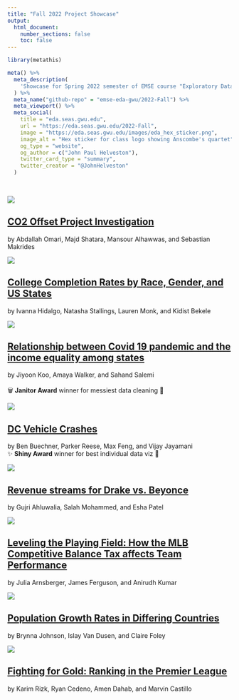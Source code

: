 ```yaml
---
title: "Fall 2022 Project Showcase"
output:
  html_document:
    number_sections: false
    toc: false
---
```


```r
library(metathis)

meta() %>%
  meta_description(
    'Showcase for Spring 2022 semester of EMSE course "Exploratory Data Analsis" at GWU'
  ) %>%
  meta_name("github-repo" = "emse-eda-gwu/2022-Fall") %>%
  meta_viewport() %>%
  meta_social(
    title = "eda.seas.gwu.edu",
    url = "https://eda.seas.gwu.edu/2022-Fall",
    image = "https://eda.seas.gwu.edu/images/eda_hex_sticker.png",
    image_alt = "Hex sticker for class logo showing Anscombe's quartet",
    og_type = "website",
    og_author = c("John Paul Helveston"),
    twitter_card_type = "summary",
    twitter_creator = "@JohnHelveston"
  )
```

<br>

<div class = "row"><div class = "col-md-5">
<img src="showcase/2022-Fall/thumbnails/carbon-offsets.png">
</div><div class = "col-md-7">
## [CO2 Offset Project Investigation](showcase/2022-Fall/carbon-offsets.html){target="_blank"}
by Abdallah Omari, Majd Shatara, Mansour Alhawwas, and Sebastian Makrides<br>
[<i class="fas fa-video"></i>](https://youtu.be/ZXQGxltDoiI){target="_blank"}
</div></div>

<div class = "row"><div class = "col-md-5">
<img src="showcase/2022-Fall/thumbnails/college-completion-rates.png">
</div><div class = "col-md-7">
## [College Completion Rates by Race, Gender, and US States](showcase/2022-Fall/college-completion-rates.html){target="_blank"}
by Ivanna Hidalgo, Natasha Stallings, Lauren Monk, and Kidist Bekele<br>
</div></div>

<div class = "row"><div class = "col-md-5">
<img src="showcase/2022-Fall/thumbnails/covid19-in-us-states.png">
</div><div class = "col-md-7">
## [Relationship between Covid 19 pandemic and the income equality among states](showcase/2022-Fall/covid19-in-us-states.html){target="_blank"}
by Jiyoon Koo, Amaya Walker, and Sahand Salemi<br>
[<i class="fas fa-video"></i>](https://youtu.be/WtpDOLZDHvQ){target="_blank"}
<br>🗑️ **Janitor Award** winner for messiest data cleaning 🎉
</div></div>

<div class = "row"><div class = "col-md-5">
<img src="showcase/2022-Fall/thumbnails/dc-vehicle-crashes.gif">
</div><div class = "col-md-7">
## [DC Vehicle Crashes](showcase/2022-Fall/dc-vehicle-crashes.html){target="_blank"}
by Ben Buechner, Parker Reese, Max Feng, and Vijay Jayamani<br>
✨ **Shiny Award** winner for best individual data viz 🎉
</div></div>

<div class = "row"><div class = "col-md-5">
<img src="showcase/2022-Fall/thumbnails/drake-vs-beyonce.png">
</div><div class = "col-md-7">
## [Revenue streams for Drake vs. Beyonce](showcase/2022-Fall/drake-vs-beyonce.html){target="_blank"}
by Gujri Ahluwalia, Salah Mohammed, and Esha Patel<br>
[<i class="fas fa-video"></i>](https://youtu.be/cT2rSsLSoFc){target="_blank"}
</div></div>

<div class = "row"><div class = "col-md-5">
<img src="showcase/2022-Fall/thumbnails/mlb-competitive-balance-tax.png">
</div><div class = "col-md-7">
## [Leveling the Playing Field: How the MLB Competitive Balance Tax affects Team Performance](showcase/2022-Fall/mlb-competitive-balance-tax.html){target="_blank"}
by Julia Arnsberger, James Ferguson, and Anirudh Kumar<br>
[<i class="fas fa-video"></i>](https://youtu.be/FA4K-9RpZLA){target="_blank"}
</div></div>

<div class = "row"><div class = "col-md-5">
<img src="showcase/2022-Fall/thumbnails/population-growth.png">
</div><div class = "col-md-7">
## [Population Growth Rates in Differing Countries](showcase/2022-Fall/population-growth.html){target="_blank"}
by Brynna Johnson, Islay Van Dusen, and Claire Foley<br>
[<i class="fas fa-video"></i>](https://youtu.be/a7EOH58OlG0){target="_blank"}
</div></div>

<div class = "row"><div class = "col-md-5">
<img src="showcase/2022-Fall/thumbnails/premier-league.png">
</div><div class = "col-md-7">
## [Fighting for Gold: Ranking in the Premier League](showcase/2022-Fall/premier-league.html){target="_blank"}
by Karim Rizk, Ryan Cedeno, Amen Dahab, and Marvin Castillo<br>
[<i class="fas fa-video"></i>](https://youtu.be/WtpDOLZDHvQ){target="_blank"}
</div></div>

